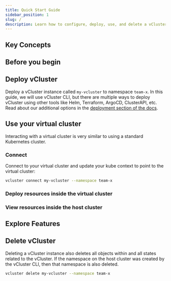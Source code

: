 ```yaml
---
title: Quick Start Guide
sidebar_position: 1
slug: /
description: Learn how to configure, deploy, use, and delete a vCluster instance.
---
```





## Key Concepts

<KeyConcepts />

## Before you begin

<PreRequisites />

## Deploy vCluster

Deploy a vCluster instance called `my-vcluster` to namespace `team-x`. In this guide, we will use vCluster CLI, but there are multiple ways to deploy vCluster using other tools like Helm, Terraform, ArgoCD, ClusterAPI, etc. Read about our additional options in the [deployment section of the docs](./deploy/basics). 

<DeployVcluster />

## Use your virtual cluster

Interacting with a virtual cluster is very similar to using a standard Kubernetes cluster.

### Connect

Connect to your virtual cluster and update your kube context to point to the virtual cluster:

```bash
vcluster connect my-vcluster --namespace team-x
```

### Deploy resources inside the virtual cluster

<DeployResources />

### View resources inside the host cluster

<ViewHostResources />

## Explore Features

<ExploreFeatures />

## Delete vCluster

Deleting a vCluster instance also deletes all objects within and all states related to the vCluster. If the namespace on the host cluster was created by the vCluster CLI, then that namespace is also deleted. 

```bash
vcluster delete my-vcluster --namespace team-x
```